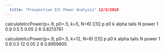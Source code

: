 ```yaml
---
  title: "Prospective ICC Power Analysis" 12/3/2018
---
```


calculateIccPower(p=.9, p0=.5, k=5, N=6)
[[1]]
    p  p0 k alpha tails N     power
1 0.9 0.5 5  0.05     2 6 0.8213761

calculateIccPower(p=.9, p0=.5, k=12, N=6)
[[1]]
    p  p0  k alpha tails N     power
1 0.9 0.5 12  0.05     2 6 0.8959905
